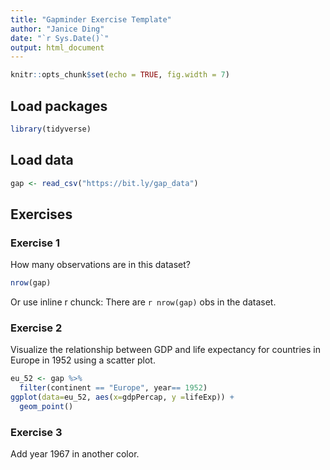 ```yaml
---
title: "Gapminder Exercise Template"
author: "Janice Ding"
date: "`r Sys.Date()`"
output: html_document
---
```


```r
knitr::opts_chunk$set(echo = TRUE, fig.width = 7)
```


## Load packages

```r
library(tidyverse)
```

## Load data

```r
gap <- read_csv("https://bit.ly/gap_data")
```

## Exercises

### Exercise 1

How many observations are in this dataset?

```r
nrow(gap)
```
Or use inline r chunck: 
There are `r nrow(gap)` obs in the dataset. 


### Exercise 2

Visualize the relationship between GDP and life expectancy for 
countries in Europe in 1952 using a scatter plot.

```r
eu_52 <- gap %>% 
  filter(continent == "Europe", year== 1952)
ggplot(data=eu_52, aes(x=gdpPercap, y =lifeExp)) +
  geom_point()

```

### Exercise 3

Add year 1967 in another color.

```r
```


